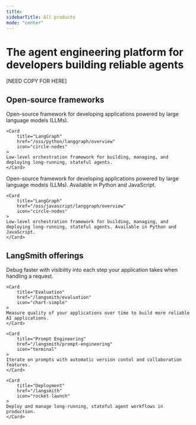 ```yaml
---
title:
sidebarTitle: All products
mode: "center"
---
```


# The agent engineering platform for developers building reliable agents

[NEED COPY FOR HERE]

## Open-source frameworks

<Tabs>
<Tab title="Python" icon="python">

<CardGroup cols={2}>
    <Card
        title="LangChain"
        href="/oss/python/langchain/overview"
        icon="link"
    >
    Open-source framework for developing applications powered by large language models (LLMs).
    </Card>

    <Card
        title="LangGraph"
        href="/oss/python/langgraph/overview"
        icon="circle-nodes"
    >
    Low-level orchestration framework for building, managing, and deploying long-running, stateful agents.
    </Card>

</CardGroup>

</Tab>
<Tab title="JavaScript" icon="js">
<CardGroup cols={2}>
    <Card
        title="LangChain"
        href="/oss/javascript/langchain/overview"
        icon="link"
    >
    Open-source framework for developing applications powered by large language models (LLMs). Available in Python and JavaScript.
    </Card>

    <Card
        title="LangGraph"
        href="/oss/javascript/langgraph/overview"
        icon="circle-nodes"
    >
    Low-level orchestration framework for building, managing, and deploying long-running, stateful agents. Available in Python and JavaScript.
    </Card>

</CardGroup>
</Tab>
</Tabs>

## LangSmith offerings

<CardGroup cols={2}>
    <Card
        title="Observability"
        href="/langsmith/observability"
        icon="magnifying-glass"
    >
    Debug faster with visibility into each step your application takes when handling a request.
    </Card>

    <Card
        title="Evaluation"
        href="/langsmith/evaluation"
        icon="chart-simple"
    >
    Measure quality of your applications over time to build more reliable AI applications.
    </Card>

    <Card
        title="Prompt Engineering"
        href="/langsmith/prompt-engineering"
        icon="terminal"
    >
    Iterate on prompts with automatic version contol and collaboration features.
    </Card>

    <Card
        title="Deployment"
        href="/langsmith"
        icon="rocket-launch"
    >
    Deploy and manage long-running, stateful agent workflows in production.
    </Card>

</CardGroup>

